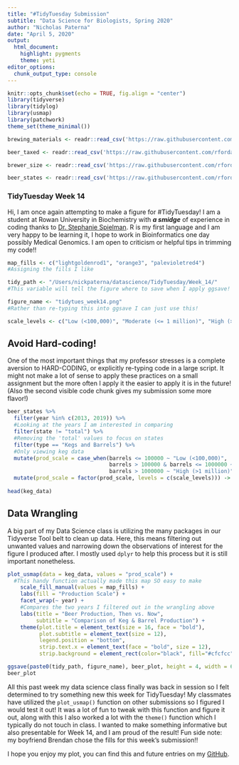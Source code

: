 ```yaml
---
title: "#TidyTuesday Submission"
subtitle: "Data Science for Biologists, Spring 2020"
author: "Nicholas Paterna"
date: "April 5, 2020"
output:
  html_document:
    highlight: pygments
    theme: yeti
editor_options: 
  chunk_output_type: console
---
```


```r
knitr::opts_chunk$set(echo = TRUE, fig.align = "center")
library(tidyverse)
library(tidylog)
library(usmap)
library(patchwork)
theme_set(theme_minimal())

brewing_materials <- readr::read_csv('https://raw.githubusercontent.com/rfordatascience/tidytuesday/master/data/2020/2020-03-31/brewing_materials.csv')

beer_taxed <- readr::read_csv('https://raw.githubusercontent.com/rfordatascience/tidytuesday/master/data/2020/2020-03-31/beer_taxed.csv')

brewer_size <- readr::read_csv('https://raw.githubusercontent.com/rfordatascience/tidytuesday/master/data/2020/2020-03-31/brewer_size.csv')

beer_states <- readr::read_csv('https://raw.githubusercontent.com/rfordatascience/tidytuesday/master/data/2020/2020-03-31/beer_states.csv')

```

### TidyTuesday Week 14
Hi, I am once again attempting to make a figure for #TidyTuesday! I am a student at Rowan University in Biochemistry with **_a smidge_** of experience in coding thanks to [Dr. Stephanie Spielman](https://twitter.com/stephspiel). R is my first language and I am very happy to be learning it, I hope to work in Bioinformatics one day possibly Medical Genomics. I am open to criticism or helpful tips in trimming my code!!

```r

map_fills <- c("lightgoldenrod1", "orange3", "palevioletred4")
#Assigning the fills I like

tidy_path <- "/Users/nickpaterna/datascience/TidyTuesday/Week_14/"
#This variable will tell the figure where to save when I apply ggsave!

figure_name <- "tidytues_week14.png"
#Rather than re-typing this into ggsave I can just use this!

scale_levels <- c("Low (<100,000)", "Moderate (<= 1 million)", "High (>1 million)")
```

## Avoid Hard-coding!
One of the most important things that my professor stresses is a complete aversion to HARD-CODING, or explicitly re-typing code in a large script. It might not make a lot of sense to apply these practices on a small assignment but the more often I apply it the easier to apply it is in the future! (Also the second visible code chunk gives my submission some more flavor!)

```r
beer_states %>%
  filter(year %in% c(2013, 2019)) %>%
  #Looking at the years I am interested in comparing
  filter(state != "total") %>%
  #Removing the 'total' values to focus on states
  filter(type == "Kegs and Barrels") %>% 
  #Only viewing keg data
  mutate(prod_scale = case_when(barrels <= 100000 ~ "Low (<100,000)",
                                barrels > 100000 & barrels <= 1000000 ~ "Moderate (<= 1 million)",
                                barrels > 1000000 ~ "High (>1 million)")) %>%
  mutate(prod_scale = factor(prod_scale, levels = c(scale_levels))) -> keg_data
 
head(keg_data)
```

## Data Wrangling
A big part of my Data Science class is utilizing the many packages in our Tidyverse Tool belt to clean up data. Here, this means filtering out unwanted values and narrowing down the observations of interest for the figure I produced after. I mostly used `dplyr` to help this process but it is still important nonetheless.

```r
plot_usmap(data = keg_data, values = "prod_scale") +
  #This handy function actually made this map SO easy to make
    scale_fill_manual(values = map_fills) +
    labs(fill = "Production Scale") +
    facet_wrap(~ year) +
    #Compares the two years I filtered out in the wrangling above
    labs(title = "Beer Production, Then vs. Now",
         subtitle = "Comparison of Keg & Barrel Production") +
    theme(plot.title = element_text(size = 16, face = "bold"),
          plot.subtitle = element_text(size = 12),
          legend.position = "bottom",
          strip.text.x = element_text(face = "bold", size = 12),
          strip.background = element_rect(color="black", fill="#cfcfcc")) -> beer_plot

ggsave(paste0(tidy_path, figure_name), beer_plot, height = 4, width = 6)
beer_plot
```

All this past week my data science class finally was back in session so I felt determined to try something new this week for TidyTuesday! My classmates have utilized the `plot_usmap()` function on other submissions so I figured I would test it out! It was a lot of fun to tweak with this function and figure it out, along with this I also worked a lot with the `theme()` function which I typically do not touch in class. I wanted to make something informative but also presentable for Week 14, and I am proud of the result! Fun side note: my boyfriend Brendan chose the fills for this week's submission!!

I hope you enjoy my plot, you can find this and future entries on my [GitHub](https://github.com/npaterna/datascience/tree/master/TidyTuesday).

